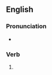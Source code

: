 ==English==

===Pronunciation===
* {{rhymes|aʊtʃɪŋ|lang=en}}

===Verb===
{{head|en|present participle}}

# {{present participle of|slouch|lang=en|nocat=1}}